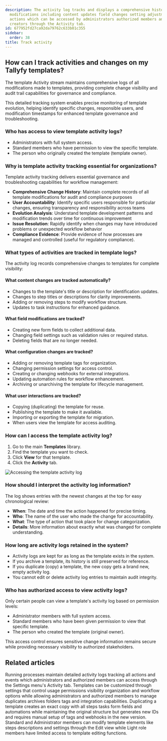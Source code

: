 ```yaml
---
description: The activity log tracks and displays a comprehensive history of template
  modifications including content updates field changes setting adjustments and user
  actions which can be accessed by administrators authorized members and template
  creators through the Activity tab.
id: 677952fd27ca92da79762c633b01c355
sidebar:
  order: 38
title: Track activity
---
```


## How can I track activities and changes on my Tallyfy templates?

The template Activity stream maintains comprehensive logs of all modifications made to templates, providing complete change visibility and audit trail capabilities for governance and compliance.

This detailed tracking system enables precise monitoring of template evolution, helping identify specific changes, responsible users, and modification timestamps for enhanced template governance and troubleshooting.

### Who has access to view template activity logs?
- Administrators with full system access.
- Standard members who have permission to view the specific template.
- The person who originally created the template (template owner).

### Why is template activity tracking essential for organizations?

Template activity tracking delivers essential governance and troubleshooting capabilities for workflow management:

- **Comprehensive Change History**: Maintain complete records of all template modifications for audit and compliance purposes
- **User Accountability**: Identify specific users responsible for particular changes, ensuring transparency and responsibility across teams
- **Evolution Analysis**: Understand template development patterns and modification trends over time for continuous improvement
- **Issue Resolution**: Rapidly identify when changes may have introduced problems or unexpected workflow behavior
- **Compliance Evidence**: Provide evidence of how processes are managed and controlled (useful for regulatory compliance).

### What types of activities are tracked in template logs?

The activity log records comprehensive changes to templates for complete visibility:

#### What content changes are tracked automatically?
- Changes to the template's title or description for identification updates.
- Changes to step titles or descriptions for clarity improvements.
- Adding or removing steps to modify workflow structure.
- Updates to task instructions for enhanced guidance.

#### What field modifications are tracked?
- Creating new form fields to collect additional data.
- Changing field settings such as validation rules or required status.
- Deleting fields that are no longer needed.

#### What configuration changes are tracked?
- Adding or removing template tags for organization.
- Changing permission settings for access control.
- Creating or changing webhooks for external integrations.
- Updating automation rules for workflow enhancement.
- Archiving or unarchiving the template for lifecycle management.

#### What user interactions are tracked?
- Copying (duplicating) the template for reuse.
- Publishing the template to make it available.
- Importing or exporting the template for migration.
- When users view the template for access auditing.

### How can I access the template activity log?

1. Go to the main **Templates** library.
2. Find the template you want to check.
3. Click **View** for that template.
4. Click the **Activity** tab.

![Accessing the template activity log](https://screenshots.tallyfy.com/tallyfy%2Fpro%2Fdesktop-light-check-template-activity.png)

### How should I interpret the activity log information?

The log shows entries with the newest changes at the top for easy chronological review:

- **When**: The date and time the action happened for precise timing.
- **Who**: The name of the user who made the change for accountability.
- **What**: The type of action that took place for change categorization.
- **Details**: More information about exactly what was changed for complete understanding.

### How long are activity logs retained in the system?

- Activity logs are kept for as long as the template exists in the system.
- If you archive a template, its history is still preserved for reference.
- If you duplicate (copy) a template, the new copy gets a brand new, empty activity log.
- You cannot edit or delete activity log entries to maintain audit integrity.

### Who has authorized access to view activity logs?

Only certain people can view a template's activity log based on permission levels:
- Administrator members with full system access.
- Standard members who have been given permission to view that specific template.
- The person who created the template (original owner).

This access control ensures sensitive change information remains secure while providing necessary visibility to authorized stakeholders.


## Related articles
<CardGrid>
<LinkTitleCard header="<b>Tracker View > Check process activity</b>" href="/products/pro/tracking-and-tasks/tracker-view/how-can-i-track-process-activities-on-tallyfy/" > Running processes maintain detailed activity logs tracking all actions and events which administrators and authorized members can access through the Settings menu's Activity tab. </LinkTitleCard>
<LinkTitleCard header="<b>Templates > Configure your template</b>" href="/products/pro/documenting/templates/config/" > Templates can be customized through settings that control usage permissions visibility organization and workflow options while allowing administrators and authorized members to manage duplicates archives folders tags and integration capabilities. </LinkTitleCard>
<LinkTitleCard header="<b>Templates > Duplicate a template</b>" href="/products/pro/documenting/templates/how-do-i-duplicate-a-template-on-tallyfy/" > Duplicating a template creates an exact copy with all steps tasks form fields and automations while maintaining the original structure but generates new IDs and requires manual setup of tags and webhooks in the new version. </LinkTitleCard>
<LinkTitleCard header="<b>Templates > Edit a template</b>" href="/products/pro/documenting/templates/edit-templates/" > Standard and Administrator members can modify template elements like steps descriptions and settings through the Edit view while Light role members have limited access to template editing functions. </LinkTitleCard>
</CardGrid>